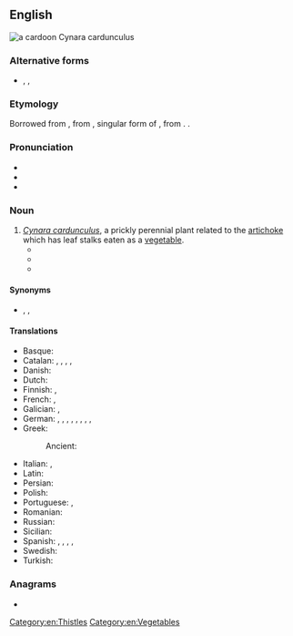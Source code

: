 ==English==
[[File:Cynara cardunculus 008.jpg|thumb|a '''cardoon'''<br>''Cynara cardunculus'']]
{{wikipedia}}
{{wikispecies|Cynara cardunculus}}

===Alternative forms===
* {{l|en|cardon}}, {{l|en|chardon}}, {{l|en|chardoon}} {{qualifier|obsolete}}

===Etymology===
Borrowed from {{bor|en|frm|cardon}}, from {{der|en|ML.|cardon}}, singular form of {{m|la|cardō}}, from {{der|en|la|carduus|t=thistle}}. {{doublet|en|chard}}.

===Pronunciation===
* {{IPA|en|/kɑː(ɹ)ˈduːn/}}
* {{audio|en|en-us-cardoon.ogg|Audio (US)}}
* {{rhymes|en|uːn|s=2}}

===Noun===
{{en-noun}}

# ''[[Cynara cardunculus]]'', a prickly perennial plant related to the [[artichoke]] which has leaf stalks eaten as a [[vegetable]].
#* {{quote-book|en|passage=Means: m. Void, and emptie places between beds in gardens, reserved for speciall hearbes; such are the spaces left for '''Cardoons''' betweene rowes of Onyons.|url=https://books.google.com/books?id=9EI_AAAAcAAJ&dq=%22spaces%20left%20for%20Cardoons%22&pg=PT389#v=onepage&q=%22spaces%20left%20for%20Cardoons%22&f=false|title=A dictionarie of the French and English tongues|year=1611|author={{w|Randle Cotgrave}}}}
#* {{quote-book|en|title={{w|The Voyage of the Beagle}}|author={{w|Charles Darwin}}|year=1839|passage=As I have already said, I nowhere saw the '''cardoon''' south of the Salado; but it is probable that in proportion as that country becomes inhabited, the '''cardoon''' will extend its limits.}}
#* {{quote-book|en|title=Mediterranean Vegetables: A Cook's ABC of Vegetables and Their Preparation|author=Clifford A. Wright|passage=In the sixteenth century, Ruellius speaks of the '''cardoon''' as a food that was appreciated as asparagus is today.|url=https://books.google.com/books?id=tka838efZvkC&lpg=PA87&dq=%22cardoon%22&pg=PA87#v=onepage&q=%22cardoon%22&f=false|year=2001}}

====Synonyms====
* {{sense|perennial plant}} {{vern|artichoke thistle}}, {{vern|ground thistle}}, {{vern|prickly artichoke}}

====Translations====
{{trans-top|perennial plant}}
* Basque: {{t|eu|baratze-kardu}}
* Catalan: {{t|ca|herbacol|f}}, {{t|ca|card comú}}, {{t|ca|card comestible}}, {{t|ca|carxofera borda}}, {{t+|ca|gallufera}}
* Danish: {{t|da|kardon|c}}
* Dutch: {{t+|nl|kardoen|m}}
* Finnish: {{t|fi|isoartisokka}}, {{t|fi|kardoni}}
* French: {{t|fr|artichaut à cardes|m}}, {{t+|fr|cardon|m}}
* Galician: {{t+|gl|toba|f}}, {{t|gl|cardio|m}}
* German: {{t|de|Distel-Artischocke|f}}, {{t|de|Kardone|f}}, {{t|de|spanische Artischocke|f}}, {{t|de|wilde Artischocke|f}}, {{t|de|Cardy|f}}, {{t+|de|Distel|f}}, {{t|de|Gemüseartischoke|f}}, {{t|de|Gemüse-Artischocke|f}}, {{t+|de|Karde|f}}
* Greek: {{t+|el|αγκινάρα|f}}
*: Ancient: {{t|grc|κᾰ́κτος|m|f}}
{{trans-mid}}
* Italian: {{t+|it|cardo|m}}, {{t|it|cardone|m}}
* Latin: {{t|la|cactus|m}}
* Persian: {{t|fa|کرتش|tr=kartaš|sc=fa-Arab}}
* Polish: {{t|pl|karczoch hiszpanski|m}}
* Portuguese: {{t|pt|cardo de coalho|m}}, {{t|pt|cardo hortense|m}}
* Romanian: {{t+|ro|cardon|m}}
* Russian: {{t+|ru|кардо́н|m}}
* Sicilian: {{t|scn|carduni|m}}
* Spanish: {{t|es|cardo borriquero|m}}, {{t+|es|cardo|m}}, {{t|es|cardo comestible|m}}, {{t|es|cardo de comer|m}}, {{t|es|cardo lechero|m}}
* Swedish: {{t|sv|kardon|c}}
* Turkish: {{t+|tr|yabani enginar}}
{{trans-bottom}}

===Anagrams===
* {{anagrams|en|a=acdnoor|coronad}}

[[Category:en:Thistles]]
[[Category:en:Vegetables]]